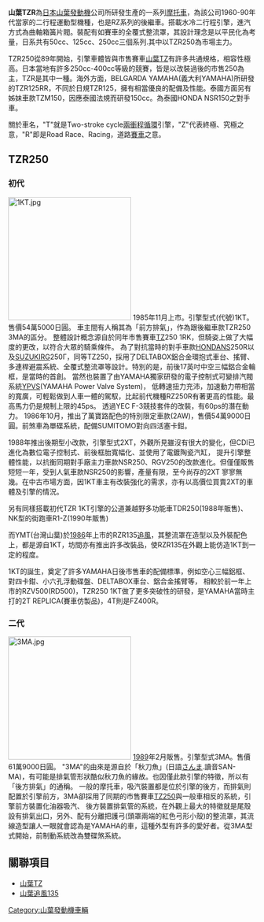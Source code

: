 {{Unreferenced|time=2013-04-02T03:24:36+00:00 }}
{{noteTA
|1=zh-cn:雅马哈; zh-tw:山葉;
}}
'''山葉TZR'''為[[日本|日本]][[山葉發動機|山葉發動機]]公司所研發生產的一系列[[摩托車|摩托車]]，為該公司1960-90年代當家的二行程運動型機種，也是RZ系列的後繼車。搭載水冷二行程引擎，進汽方式為曲軸箱簧片閥。裝配有如賽車的全覆式整流罩，其設計理念是以平民化為考量，日系共有50cc、125cc、250cc三個系列.其中以TZR250為市場主力。

TZR250從89年開始，引擎車體皆與市售賽車[[山葉TZ|山葉TZ]]有許多共通規格，相容性極高。日本當地有許多250cc-400cc等級的競賽，皆是以改裝過後的市售250為主，TZR是其中一種。海外方面，BELGARDA YAMAHA(義大利YAMAHA)所研發的TZR125RR，不同於日規TZR125，擁有相當優良的配備及性能。泰國方面另有姊妹車款TZM150，因應泰國法規而研發150cc。為泰國HONDA NSR150之對手車。

關於車名，"T"就是Two-stroke cycle[[兩衝程循環|兩衝程循環]]引擎，"Z"代表終極、究極之意，"R"即是Road Race、Racing，道路[[賽車|賽車]]之意。

==TZR250==
===初代===
[[Image:1KT.jpg|250px]]
1985年11月上市。引擎型式(代號)1KT。售價54萬5000日圓。
車主間有人稱其為「前方排氣」，作為跟後繼車款TZR250 3MA的區分。
整體設計概念源自於同年市售賽車[[TZ|TZ]]250 1RK，但騎姿上做了大幅度的更改，以符合大眾的騎乘條件。
為了對抗當時的對手車款[[HONDA|HONDA]]NS250R以及[[SUZUKI|SUZUKI]]RG250Γ，同等TZ250，採用了DELTABOX鋁合金環抱式車台、搖臂、
多連桿避震系統、全覆式整流罩等設計。特別的是，前後17英吋中空三幅鋁合金輪框，是當時的首創。
當然也裝置了由YAMAHA獨家研發的電子控制式可變排汽閥系統[[YPVS|YPVS]](YAMAHA Power Valve System)，
低轉速扭力充沛，加速動力帶相當的寬廣，可輕鬆做到人車一體的駕馭，比起前代機種RZ250R有著更高的性能。最高馬力仍是規制上限的45ps。
透過YEC F-3競技套件的改裝，有60ps的潛在動力。
1986年10月，推出了萬寶路配色的特別限定車款(2AW)，售價54萬9000日圓。前煞車為單碟系統，配備SUMITOMO對向四活塞卡鉗。

1988年推出後期型小改款，引擎型式2XT，外觀所見雖沒有很大的變化，但CDI已進化為數位電子控制式、前後框胎寬幅化、並使用了電鍍陶瓷汽缸，
提升引擎整體性能，以抗衡同期對手廠主力車款NSR250、RGV250的改款進化。但僅僅販售短短一年，受到人氣車款NSR250的影響，產量有限，至今尚存的2XT
寥寥無幾。在中古市場方面，因1KT車主有改裝強化的需求，亦有以高價位買賣2XT的車體及引擎的情況。

另有同樣搭載初代TZR 1KT引擎的公道兼越野多功能車TDR250(1988年販售)、NK型的街跑車R1-Z(1990年販售)

而YMT(台灣山葉)於[[1986|1986]]年上市的RZR135[[山葉追風135|追風]]，其整流罩在造型以及外裝配色上，都是源自1KT，坊間亦有推出許多改裝品，使RZR135在外觀上能仿造1KT到一定的程度。

1KT的誕生，奠定了許多YAMAHA日後市售車的配備標準，例如空心三幅鋁框、對四卡鉗、小六孔浮動碟盤、DELTABOX車台、鋁合金搖臂等，
相較於前一年上市的RZV500(RD500)，TZR250 1KT做了更多突破性的研發，是YAMAHA當時主打的2T REPLICA(賽車仿製品)，4T則是FZ400R。

===二代===
[[Image:3MA.jpg|250px]]
[[1989|1989]]年2月販售。引擎型式3MA。售價61萬9000日圓。
"3MA"的由來是源自於「秋刀魚」(日語[[さんま|さんま]].讀音SAN-MA)，有可能是排氣管形狀酷似秋刀魚的緣故。也因僅此款引擎的特徵，所以有「後方排氣」的通稱。
一般的摩托車，吸汽裝置都是位於引擎的後方，而排氣則配置於引擎前方，3MA卻採用了同期的市售賽車[[TZ250|TZ250]]與一般車相反的系統，引擎前方裝置化油器吸汽、
後方裝置排氣管的系統，在外觀上最大的特徵就是尾殼設有排氣出口，另外、配有分離把護弓(頭罩兩端的紅色弓形小殼)的整流罩，其流線造型讓人一眼就會認為是YAMAHA的車，這種外型有許多的愛好者。從3MA型式開始，前制動系統改為雙碟煞系統。


==關聯項目==
* [[山葉TZ|山葉TZ]]
* [[山葉追風135|山葉追風135]]

[[Category:山葉發動機車輛|Category:山葉發動機車輛]]